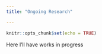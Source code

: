 ```yaml
---
title: "Ongoing Research"

---
```


```r
knitr::opts_chunk$set(echo = TRUE)
```

Here I'll have works in progress